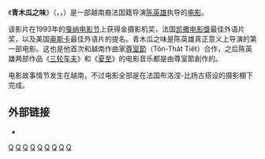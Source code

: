 {{Infobox film
 | name           = 青木瓜之味
 | image          = <!-- 檔案不存在 GreenPapaya93.jpg ，可從英文維基百科取得 -->
 | caption        = 
 | director       = [[陈英雄|陈英雄]]
 | producer       =  
 | writer         = [[陈英雄|陈英雄]]
 | narrator       = 
 | starring       = [[陳女燕溪|陳女燕溪]]（Trần Nữ Yên Khê）<br/> 盧敏珊（Lư Mẫn San）<br/>張氏祿（Trương Thị Lộc）
 | music          = [[尊室節|尊室節]]（Tôn Thất Tiết）
 | cinematography = Benoît Delhomme
 | editing        = 尼可·德迪洛 <br/> 让-皮埃尔·罗克斯
 | distributor    = Président Films
 | released       = 1993年7月8日
 | runtime        = 104分钟
 | country        = [[越南|越南]] <br/> [[法国|法国]]
 | language       = [[越南语|越南语]]
 | budget         = 
 | gross          = 
 | preceded_by    = 
 | followed_by    = 
 | website        = 
 | amg_id         = 1:131132
 | imdb_id        = 0107617
 |url=http://boxofficemojo.com/movies/?id=scentofgreenpapaya.htm
 }}

《'''青木瓜之味'''》（{{vie|hn=味都度青|qn=Mùi đu đủ xanh}}，{{lang-fr|''L'Odeur de la papaye verte''}}，{{lang-en|''The Scent of Green Papaya''}}）是一部越南裔法国籍导演[[陈英雄|陈英雄]]执导的[[电影|电影]]。

该影片在1993年的[[戛纳电影节|戛纳电影节]]上获得金摄影机奖，法国[[凯撒电影獎|凯撒电影獎]]最佳外语片奖，以及美国[[奥斯卡|奥斯卡]]最佳外语片的提名。青木瓜之味是陈英雄真正意义上导演的第一部电影。这也是他首次和越南作曲家[[尊室節|尊室節]]（Tôn-Thât Tiêt）合作，之后陈英雄两部作品《[[三轮车夫|三轮车夫]]》和《[[夏至_(电影)|夏至]]》的电影音乐都是由尊室節創作的。

电影故事情节发生在越南，不过电影全部是在法国布洛涅-比扬古搭设的摄影棚下完成。

== 外部链接 ==
* {{imdb title|0107617}}

[[Category:1993年法國電影作品|Q]]
[[Category:越南電影作品|Q]]
[[Category:法國劇情片|Q]]
[[Category:越南语电影|Q]]
[[Category:越南背景电影|Q]]
[[Category:1951年背景电影|Q]]
[[Category:1961年背景电影|Q]]
[[Category:法国取景电影|Q]]
[[Category:陈英雄电影|Q]]